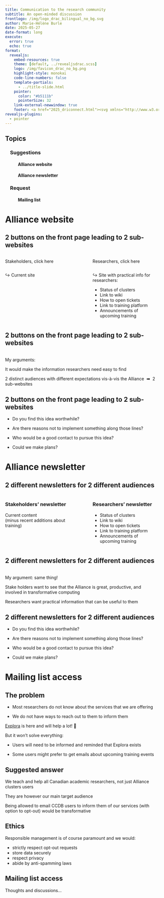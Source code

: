 ```yaml
---
title: Communication to the research community
subtitle: An open-minded discussion
frontlogo: /img/logo_drac_bilingual_no_bg.svg
author: Marie-Hélène Burle
date: 2025-05-27
date-format: long
execute:
  error: true
  echo: true
format:
  revealjs:
    embed-resources: true
    theme: [default, ../revealjsdrac.scss]
    logo: /img/favicon_drac_no_bg.png
    highlight-style: monokai
    code-line-numbers: false
    template-partials:
      - ../title-slide.html
    pointer:
      color: "#b5111b"
      pointerSize: 32
    link-external-newwindow: true
    footer: <a href="2025_driconnect.html"><svg xmlns="http://www.w3.org/2000/svg" width="16" height="16" fill="rgb(134,110,26)" class="bi bi-arrow-90deg-up" viewBox="0 0 16 16"><path fill-rule="evenodd" d="M4.854 1.146a.5.5 0 0 0-.708 0l-4 4a.5.5 0 1 0 .708.708L4 2.707V12.5A2.5 2.5 0 0 0 6.5 15h8a.5.5 0 0 0 0-1h-8A1.5 1.5 0 0 1 5 12.5V2.707l3.146 3.147a.5.5 0 1 0 .708-.708l-4-4z"/></svg>&nbsp;Back to talk page</a>
revealjs-plugins:
  - pointer
---
```


## Topics {.center}

### &emsp;Suggestions

#### &emsp;&emsp;&emsp;Alliance website

#### &emsp;&emsp;&emsp;Alliance newsletter

### &emsp;Request

#### &emsp;&emsp;&emsp;Mailing list

# Alliance website

## 2 buttons on the front page leading to 2 sub-websites {.center}

::::{.columns}

:::{.column width="50%"}

[Stakeholders, click here]{.btn}

:::

:::{.column width="3%"}
:::

:::{.column width="47%"}

[Researchers, click here]{.btn}

:::

::::

::::{.columns}

:::{.column width="50%"}

↪ Current site

:::

:::{.column width="3%"}
:::

:::{.column width="47%"}

↪ Site with practical info for researchers:

- Status of clusters
- Link to wiki
- How to open tickets
- Link to training platform
- Announcements of upcoming training

:::

::::

## 2 buttons on the front page leading to 2 sub-websites {.center}

<br>
My arguments:

It would make the information researchers need easy to find

2 distinct audiences with different expectations vis-à-vis the Alliance &nbsp;➡ &nbsp;2 sub-websites

## 2 buttons on the front page leading to 2 sub-websites {.center}

- Do you find this idea worthwhile?

- Are there reasons not to implement something along those lines?

- Who would be a good contact to pursue this idea?

- Could we make plans?

# Alliance newsletter

## 2 different newsletters for 2 different audiences {.center}

::::{.columns}

:::{.column width="50%"}

### Stakeholders' newsletter

Current content \
(minus recent additions about training)

:::

:::{.column width="3%"}
:::

:::{.column width="47%"}

### Researchers' newsletter

- Status of clusters
- Link to wiki
- How to open tickets
- Link to training platform
- Announcements of upcoming training

:::

::::

## 2 different newsletters for 2 different audiences {.center}

<br>
My argument: same thing!

Stake holders want to see that the Alliance is great, productive, and involved in transformative computing

Researchers want practical information that can be useful to them

## 2 different newsletters for 2 different audiences {.center}

- Do you find this idea worthwhile?

- Are there reasons not to implement something along those lines?

- Who would be a good contact to pursue this idea?

- Could we make plans?

# Mailing list access

## The problem {.center}

- Most researchers do not know about the services that we are offering

- We do not have ways to reach out to them to inform them

[Explora](https://explora.alliancecan.ca/) is here and will help a lot! 🥳

But it won't solve everything:

- Users will need to be informed and reminded that Explora exists

- Some users might prefer to get emails about upcoming training events

## Suggested answer {.center}

We teach and help all Canadian academic researchers, not just Alliance clusters users

They are however our main target audience

Being allowed to email CCDB users to inform them of our services (with option to opt-out) would be transformative

## Ethics {.center}

Responsible management is of course paramount and we would:

- strictly respect opt-out requests
- store data securely
- respect privacy
- abide by anti-spamming laws

## Mailing list access {.center}

Thoughts and discussions...
